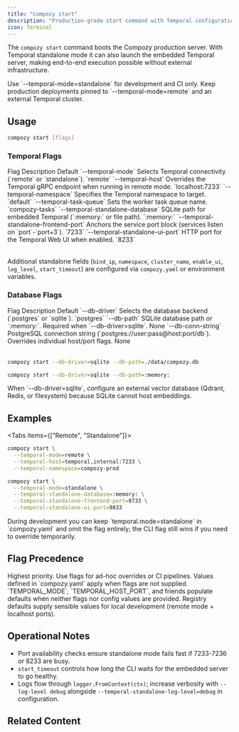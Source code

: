 ```yaml
---
title: "compozy start"
description: "Production-grade start command with Temporal configuration flags."
icon: Terminal
---
```


The `compozy start` command boots the Compozy production server. With Temporal standalone mode it can also launch the embedded Temporal server, making end-to-end execution possible without external infrastructure.

<Callout type="warning">
Use `--temporal-mode=standalone` for development and CI only. Keep production deployments pinned to `--temporal-mode=remote` and an external Temporal cluster.
</Callout>

## Usage

```bash
compozy start [flags]
```

### Temporal Flags

<Table>
  <TableHeader>
    <TableRow>
      <TableHead>Flag</TableHead>
      <TableHead>Description</TableHead>
      <TableHead>Default</TableHead>
    </TableRow>
  </TableHeader>
  <TableBody>
    <TableRow>
      <TableCell>`--temporal-mode`</TableCell>
      <TableCell>Selects Temporal connectivity (`remote` or `standalone`).</TableCell>
      <TableCell>`remote`</TableCell>
    </TableRow>
    <TableRow>
      <TableCell>`--temporal-host`</TableCell>
      <TableCell>Overrides the Temporal gRPC endpoint when running in remote mode.</TableCell>
      <TableCell>`localhost:7233`</TableCell>
    </TableRow>
    <TableRow>
      <TableCell>`--temporal-namespace`</TableCell>
      <TableCell>Specifies the Temporal namespace to target.</TableCell>
      <TableCell>`default`</TableCell>
    </TableRow>
    <TableRow>
      <TableCell>`--temporal-task-queue`</TableCell>
      <TableCell>Sets the worker task queue name.</TableCell>
      <TableCell>`compozy-tasks`</TableCell>
    </TableRow>
    <TableRow>
      <TableCell>`--temporal-standalone-database`</TableCell>
      <TableCell>SQLite path for embedded Temporal (`:memory:` or file path).</TableCell>
      <TableCell>`:memory:`</TableCell>
    </TableRow>
    <TableRow>
      <TableCell>`--temporal-standalone-frontend-port`</TableCell>
      <TableCell>Anchors the service port block (services listen on `port`-`port+3`).</TableCell>
      <TableCell>`7233`</TableCell>
    </TableRow>
    <TableRow>
      <TableCell>`--temporal-standalone-ui-port`</TableCell>
      <TableCell>HTTP port for the Temporal Web UI when enabled.</TableCell>
      <TableCell>`8233`</TableCell>
    </TableRow>
  </TableBody>
</Table>

Additional standalone fields (`bind_ip`, `namespace`, `cluster_name`, `enable_ui`, `log_level`, `start_timeout`) are configured via `compozy.yaml` or environment variables.

### Database Flags

<Table>
  <TableHeader>
    <TableRow>
      <TableHead>Flag</TableHead>
      <TableHead>Description</TableHead>
      <TableHead>Default</TableHead>
    </TableRow>
  </TableHeader>
  <TableBody>
    <TableRow>
      <TableCell>`--db-driver`</TableCell>
      <TableCell>Selects the database backend (`postgres` or `sqlite`).</TableCell>
      <TableCell>`postgres`</TableCell>
    </TableRow>
    <TableRow>
      <TableCell>`--db-path`</TableCell>
      <TableCell>SQLite database path or `:memory:`. Required when `--db-driver=sqlite`.</TableCell>
      <TableCell>None</TableCell>
    </TableRow>
    <TableRow>
      <TableCell>`--db-conn-string`</TableCell>
      <TableCell>PostgreSQL connection string (`postgres://user:pass@host:port/db`). Overrides individual host/port flags.</TableCell>
      <TableCell>None</TableCell>
    </TableRow>
  </TableBody>
</Table>

```bash title="SQLite file-backed"
compozy start --db-driver=sqlite --db-path=./data/compozy.db
```

```bash title=":memory: mode"
compozy start --db-driver=sqlite --db-path=:memory:
```

<Callout type="warning">
When `--db-driver=sqlite`, configure an external vector database (Qdrant, Redis, or filesystem) because SQLite cannot host embeddings.
</Callout>

## Examples

<Tabs items={["Remote", "Standalone"]}>
  <Tab>

  ```bash title="Production"
  compozy start \
    --temporal-mode=remote \
    --temporal-host=temporal.internal:7233 \
    --temporal-namespace=compozy-prod
  ```

  </Tab>
  <Tab>

  ```bash title="Local development"
  compozy start \
    --temporal-mode=standalone \
    --temporal-standalone-database=:memory: \
    --temporal-standalone-frontend-port=9733 \
    --temporal-standalone-ui-port=9833
  ```

  </Tab>
</Tabs>

<Callout type="success">
During development you can keep `temporal.mode=standalone` in `compozy.yaml` and omit the flag entirely; the CLI flag still wins if you need to override temporarily.
</Callout>

## Flag Precedence

<List>
  <ListItem title="CLI" icon="Terminal">
    Highest priority. Use flags for ad-hoc overrides or CI pipelines.
  </ListItem>
  <ListItem title="Config file" icon="FileText">
    Values defined in `compozy.yaml` apply when flags are not supplied.
  </ListItem>
  <ListItem title="Environment" icon="Globe">
    `TEMPORAL_MODE`, `TEMPORAL_HOST_PORT`, and friends populate defaults when neither flags nor config values are provided.
  </ListItem>
  <ListItem title="Defaults" icon="CheckCircle">
    Registry defaults supply sensible values for local development (remote mode + localhost ports).
  </ListItem>
</List>

## Operational Notes

- Port availability checks ensure standalone mode fails fast if 7233-7236 or 8233 are busy.
- `start_timeout` controls how long the CLI waits for the embedded server to go healthy.
- Logs flow through `logger.FromContext(ctx)`; increase verbosity with `--log-level debug` alongside `--temporal-standalone-log-level=debug` in configuration.

## Related Content

<ReferenceCardList>
  <ReferenceCard
    title="Temporal Modes"
    description="Compare remote and standalone deployments"
    href="/docs/deployment/temporal-modes"
    icon="GitBranch"
  />
  <ReferenceCard
    title="Temporal Configuration"
    description="Complete reference for the `temporal` configuration block"
    href="/docs/configuration/temporal"
    icon="Settings"
  />
  <ReferenceCard
    title="Temporal Troubleshooting"
    description="Resolve common issues when starting the server"
    href="/docs/troubleshooting/temporal"
    icon="LifeBuoy"
  />
</ReferenceCardList>
